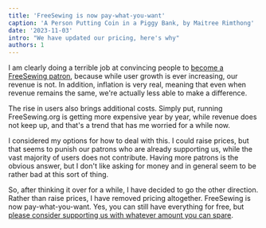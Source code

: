 ```yaml
---
title: 'FreeSewing is now pay-what-you-want'
caption: 'A Person Putting Coin in a Piggy Bank, by Maitree Rimthong'
date: '2023-11-03'
intro: "We have updated our pricing, here's why"
authors: 1
---
```


I am clearly doing a terrible job at convincing people to [become a FreeSewing
patron](/patrons/join), because while user growth is ever increasing, our
revenue is not. In addition, inflation is very real, meaning that even when
revenue remains the same, we're actually less able to make a difference.

<!-- truncate -->

The rise in users also brings additional costs. Simply put, running
FreeSewing.org is getting more expensive year by year, while revenue does not
keep up, and that's a trend that has me worried for a while now.

I considered my options for how to deal with this. I could raise prices, but
that seems to punish our patrons who are already supporting us, while the vast
majority of users does not contribute. Having more patrons is the obvious
answer, but I don't like asking for money and in general seem to be rather bad
at this sort of thing.

So, after thinking it over for a while, I have decided to go the other
direction. Rather than raise prices, I have removed pricing altogether.
FreeSewing is now pay-what-you-want. Yes, you can still have everything for
free, but [please consider supporting us with whatever amount you can
spare](/patrons/join).

